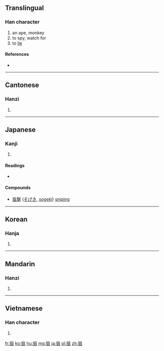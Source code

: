 ==Translingual==

===Han character===
{{Han char|rn=94|rad=犬|as=05|sn=8|four=47210|canj=KHBM|ids=⿰犭且}}

# an ape, monkey
# to spy, watch for
# to [[lie]]

====References====
* {{Han ref|kx=0709.140|dkj=20347|dj=1122.020|hdz=21339.080|uh=72D9|ud=29401|bh=AAAE|bd=43694}}

----

==Cantonese==

===Hanzi===
{{yue-hanzi|jyut=|y=jeui1}}

# {{defn|lang=yue|sort=犬05}}

----

==Japanese==

===Kanji===
{{ja-kanji|grade=c|rs=犬05}}

# {{defn|lang=ja|sort=犬05}}

====Readings====
* {{ja-readings|goon=[[そ]] (so)|kanon=[[しょ]] (sho)|kun=[[ねらう|ねら.う]] (nera.u), [[ねらい|ねら.い]] (nera.i)}}

====Compounds====
* [[狙撃]] ([[そげき]], ''[[sogeki]]'') [[sniping]]

----

==Korean==

===Hanja===
{{ko-hanja|hangeul=[[저]], [[처]]|eumhun=|rv=jeo, cheo|mr=chŏ, ch'ŏ|y=ce, che}}

# {{defn|lang=ko|sort=犬05}}

----

==Mandarin==

===Hanzi===
{{cmn-hanzi|pin=[[jū]] ([[ju1]]), [[mí]] ([[mi2]])|wg=chü<sup>1</sup>, mi<sup>2</sup>}}

# {{defn|lang=cmn|sort=犬05}}

----

==Vietnamese==

===Han character===
{{vi-hantu|[[thư]]|rs=犬05}}

# {{defn|lang=vi|sort=犬05}}

[[fr:狙]]
[[ko:狙]]
[[hu:狙]]
[[mg:狙]]
[[ja:狙]]
[[pl:狙]]
[[zh:狙]]